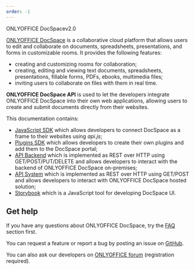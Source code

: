 ```yaml
---
order: -1
---
```

ONLYOFFICE DocSpacev2.0

[ONLYOFFICE DocSpace](https://www.onlyoffice.com/docspace.aspx?from=api) is a collaborative cloud platform that allows users to edit and collaborate on documents, spreadsheets, presentations, and forms in customizable rooms. It provides the following features:

* creating and customizing rooms for collaboration;
* creating, editing and viewing text documents, spreadsheets, presentations, fillable forms, PDFs, ebooks, multimedia files;
* inviting users to collaborate on files with them in real time.

**ONLYOFFICE DocSpace API** is used to let the developers integrate ONLYOFFICE DocSpace into their own web applications, allowing users to create and submit documents directly from their websites.

This documentation contains:

* [JavaScript SDK](/docspace/jssdk/) which allows developers to connect DocSpace as a frame to their websites using *api.js*;
* [Plugins SDK](/docspace/pluginssdk/) which allows developers to create their own plugins and add them to the DocSpace portal;
* [API Backend](/docspace/backend/) which is implemented as REST over HTTP using GET/POST/PUT/DELETE and allows developers to interact with the backend of ONLYOFFICE DocSpace on-premises;
* [API System](/docspace/apisystem/) which is implemented as REST over HTTP using GET/POST and allows developers to interact with ONLYOFFICE DocSpace hosted solution;
* [Storybook](/docspace-storybook) which is a JavaScript tool for developing DocSpace UI.

## Get help

If you have any questions about ONLYOFFICE DocSpace, try the [FAQ](/docspace/faq) section first.

You can request a feature or report a bug by posting an issue on [GitHub](https://github.com/ONLYOFFICE/DocSpace/issues).

You can also ask our developers on [ONLYOFFICE forum](https://forum.onlyoffice.com/) (registration required).
